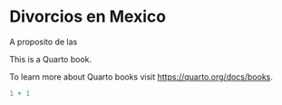# Divorcios en Mexico {.unnumbered}

A proposito de las

This is a Quarto book.

To learn more about Quarto books visit <https://quarto.org/docs/books>.

```r
1 + 1
```
